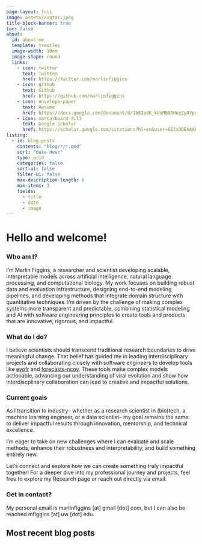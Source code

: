 ```yaml
---
page-layout: full
image: assets/avatar.jpeg
title-block-banner: true
toc: false
about:
  id: about-me
  template: trestles
  image-width: 10em
  image-shape: round
  links:
    - icon: twitter
      text: Twitter
      href: https://twitter.com/marlinfiggins
    - icon: github
      text: Github
      href: https://github.com/marlinfiggins
    - icon: envelope-paper
      text: Resume
      href: https://docs.google.com/document/d/1b8IadK_kUsMB8RHneZy0YpqTsOYUBAfPIm342WoeubI/edit?usp=sharing
    - icon: mortarboard-fill
      text: Google Scholar
      href: https://scholar.google.com/citations?hl=en&user=6EIs9DEAAAAJ&view_op=list_works
listing:
  - id: blog-posts
    contents: "blog/*/*.qmd"
    sort: "date desc"
    type: grid
    categories: false
    sort-ui: false
    filter-ui: false
    max-description-length: 0
    max-items: 3
    fields: 
      - title
      - date
      - image
---
```


:::{#about-me}

# Hello and welcome!

### Who am I?

I’m Marlin Figgins, a researcher and scientist developing scalable, interpretable models across artificial intelligence, natural language processing, and computational biology. My work focuses on building robust data and evaluation infrastructure, designing end-to-end modeling pipelines, and developing methods that integrate domain structure with quantitative techniques. I’m driven by the challenge of making complex systems more transparent and predictable, combining statistical modeling and AI with software engineering principles to create tools and products that are innovative, rigorous, and impactful.

### What do I do?

I believe scientists should transcend traditional research boundaries to drive meaningful change. That belief has guided me in leading interdisciplinary projects and collaborating closely with software engineers to develop tools like [evofr]( https://github.com/blab/evofr) and [forecasts-ncov](https://nextstrain.org/sars-cov-2/forecasts/). These tools make complex models actionable, advancing our understanding of viral evolution and show how interdiscplinary collaboration can lead to creative and impactful solutions.

### Current goals

As I transition to industry-- whether as a research scientist in (bio)tech, a machine learning engineer, or a data scientist-- my goal remains the same: to deliver impactful results through innovation, mentorship, and technical excellence.

I’m eager to take on new challenges where I can evaluate and scale methods, enhance their robustness and interpretability, and build something entirely new. 

Let’s connect and explore how we can create something truly impactful together! For a deeper dive into my professional journey and projects, feel free to explore my Research page or reach out directly via email.


### Get in contact?

My personal email is marlinfiggins [at] gmail [dot] com, but I can also be reached mfiggins [at] uw [dot] edu.


<!-- I'm Marlin Figgins, a soon-to-be PhD graduate from the University of Washington's Department of Applied Mathematics and the [Bedford lab](https://bedford.io/) at the Fred Hutchinson Cancer Center.  My expertise lies at the intersection of statistical modeling, machine learning, and applied mathematics, with a focus on solving complex problems in evolutionary biology and public health. I am eager to apply my expertise to create scalable solutions that drive measured, effective, and fair action!  -->

<!-- During my time at the University of Washington and Fred Hutch, I’ve come to believe scientists should seek to transcend traditional research boundaries. This has led to me spearheading interdisciplinary projects, collaborating closely with software engineers to translate complex models into scalable and user-centric tools such as [evofr]( https://github.com/blab/evofr) and [forecasts-ncov](https://nextstrain.org/sars-cov-2/forecasts/). These projects not only advance our ability to understand, forecast, and monitor viral evolution, but also show how cross-functional collaboration can lead to scientific and practical advancements that can meaningfully improve decision-making. -->
<!-- As I transition from academia to the industry, I’m looking for opportunities where I can contribute my expertise in machine learning, statistical analysis, and software engineering to tackle complex problems in any domain. Whether as a research scientist in (bio)tech, a machine learning engineer, or a data scientist, my goal remains the same: to deliver impactful results through innovation, mentorship, and a dedication to technical excellence. I believe that the fusion of quantitative science and domain knowledge is key to solutions that are not only effective but also transformative. -->


<!-- ## Education -->
<!---->
<!-- **University of Washington, Seattle** | Seattle, WA -->
<!---->
<!-- PhD in Applied Mathematics | Sep 2020 -- present -->
<!---->
<!-- M.S in Applied Mathematics | Sep 2020 -- June 2021 -->
<!---->
<!-- **University of Chicago** | Chicago, IL -->
<!---->
<!-- B.S in Mathematics | Sep 2016 -- Dec 2019 -->

:::


## Most recent blog posts

:::{#blog-posts}
:::


  <!-- - id: talks -->
  <!--   contents: "talks/*/*.qmd" -->
  <!--   sort: "date desc" -->
  <!--   type: grid -->
  <!--   categories: true -->
  <!--   sort-ui: false -->
  <!--   filter-ui: false -->
  <!--   max-items: 3 -->
  <!--   fields:  -->
  <!--     - title -->
  <!--     - date -->
<!-- ## [Recent talks](talks/talks.qmd) -->
<!---->
<!-- :::{#talks} -->
<!-- ::: -->


